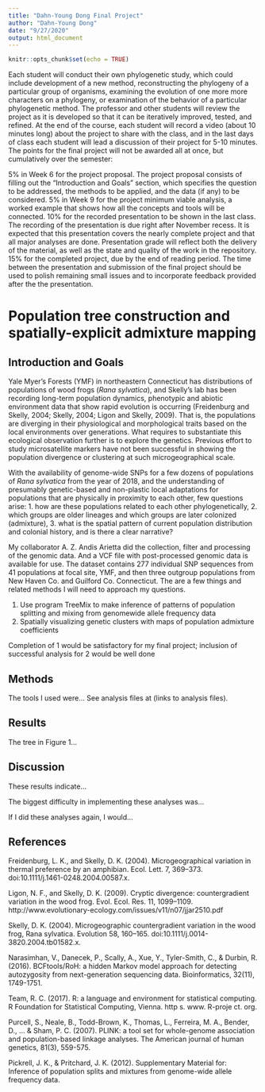 ```yaml
---
title: "Dahn-Young Dong Final Project"
author: "Dahn-Young Dong"
date: "9/27/2020"
output: html_document
---
```


```r
knitr::opts_chunk$set(echo = TRUE)
```

Each student will conduct their own phylogenetic study, which could include development of a new method, reconstructing the phylogeny of a particular group of organisms, examining the evolution of one more more characters on a phylogeny, or examination of the behavior of a particular phylogenetic method. The professor and other students will review the project as it is developed so that it can be iteratively improved, tested, and refined. At the end of the course, each student will record a video (about 10 minutes long) about the project to share with the class, and in the last days of class each student will lead a discussion of their project for 5-10 minutes. The points for the final project will not be awarded all at once, but cumulatively over the semester:

5% in Week 6 for the project proposal. The project proposal consists of filling out the "Introduction and Goals" section, which specifies the question to be addressed, the methods to be applied, and the data (if any) to be considered.
5% in Week 9 for the project minimum viable analysis, a worked example that shows how all the concepts and tools will be connected.
10% for the recorded presentation to be shown in the last class. The recording of the presentation is due right after November recess. It is expected that this presentation covers the nearly complete project and that all major analyses are done. Presentation grade will reflect both the delivery of the material, as well as the state and quality of the work in the repository.
15% for the completed project, due by the end of reading period. The time between the presentation and submission of the final project should be used to polish remaining small issues and to incorporate feedback provided after the the presentation.

# Population tree construction and spatially-explicit admixture mapping

## Introduction and Goals

Yale Myer’s Forests (YMF) in northeastern Connecticut has distributions of populations of wood frogs (*Rana sylvatica*), and Skelly's lab has been recording long-term population dynamics, phenotypic and abiotic environment data that show rapid evolution is occurring (Freidenburg and Skelly, 2004; Skelly, 2004; Ligon and Skelly, 2009). That is, the populations are diverging in their physiological and morphological traits based on the local environments over generations. What requires to substantiate this ecological observation further is to explore the genetics. Previous effort to study microsatellite markers have not been successful in showing the population divergence or clustering at such microgeographical scale. 


With the availability of genome-wide SNPs for a few dozens of populations of *Rana sylvatica* from the year of 2018, and the understanding of presumably genetic-based and non-plastic local adaptations for populations that are physically in proximity to each other, few questions arise:
1. how are these populations related to each other phylogenetically, 
2. which groups are older lineages and which groups are later colonized (admixture),
3. what is the spatial pattern of current population distribution and colonial history, and is there a clear narrative?

My collaborator A. Z. Andis Arietta did the collection, filter and processing of the genomic data. And a VCF file with post-processed genomic data is available for use. The dataset contains 277 individual SNP sequences from 41 populations at focal site, YMF, and then three outgroup populations from New Haven Co. and Guilford Co. Connecticut. The are a few things and related methods I will need to approach my questions.

1. Use program TreeMix to make inference of patterns of population splitting and mixing from genomewide allele frequency data 
2. Spatially visualizing genetic clusters with maps of population admixture coefficients

Completion of 1 would be satisfactory for my final project; inclusion of successful analysis for 2 would be well done

## Methods

The tools I used were... See analysis files at (links to analysis files).

## Results

The tree in Figure 1...

## Discussion

These results indicate...

The biggest difficulty in implementing these analyses was...

If I did these analyses again, I would...

## References

Freidenburg, L. K., and Skelly, D. K. (2004). Microgeographical variation in thermal preference by an amphibian. Ecol. Lett. 7, 369–373. doi:10.1111/j.1461-0248.2004.00587.x.

Ligon, N. F., and Skelly, D. K. (2009). Cryptic divergence: countergradient variation in the wood frog. Evol. Ecol. Res. 11, 1099–1109. http://www.evolutionary-ecology.com/issues/v11/n07/jjar2510.pdf

Skelly, D. K. (2004). Microgeographic countergradient variation in the wood frog, Rana sylvatica. Evolution 58, 160–165. doi:10.1111/j.0014-3820.2004.tb01582.x.

Narasimhan, V., Danecek, P., Scally, A., Xue, Y., Tyler-Smith, C., & Durbin, R. (2016). BCFtools/RoH: a hidden Markov model approach for detecting autozygosity from next-generation sequencing data. Bioinformatics, 32(11), 1749-1751.

Team, R. C. (2017). R: a language and environment for statistical computing. R Foundation for Statistical Computing, Vienna. http s. www. R-proje ct. org.

Purcell, S., Neale, B., Todd-Brown, K., Thomas, L., Ferreira, M. A., Bender, D., ... & Sham, P. C. (2007). PLINK: a tool set for whole-genome association and population-based linkage analyses. The American journal of human genetics, 81(3), 559-575.

Pickrell, J. K., & Pritchard, J. K. (2012). Supplementary Material for: Inference of population splits and mixtures from genome-wide allele frequency data.

